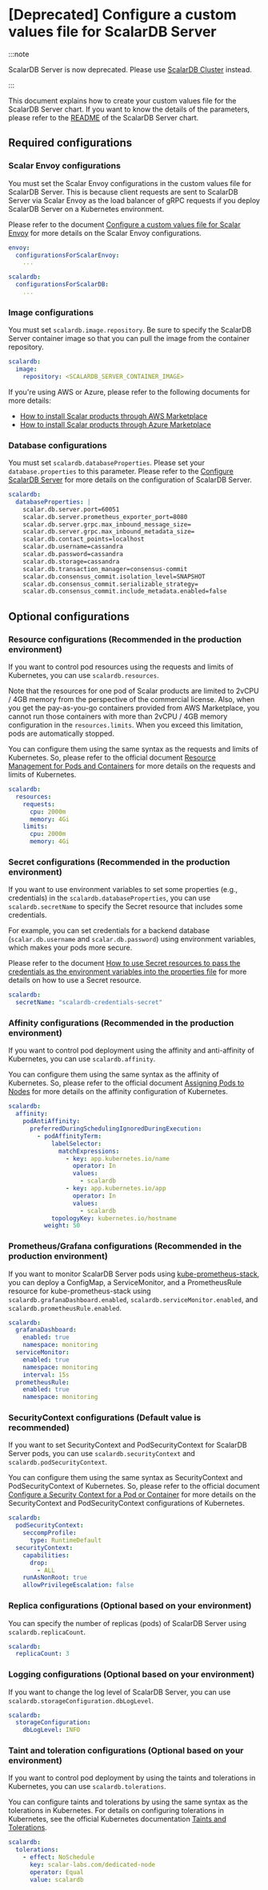 # [Deprecated] Configure a custom values file for ScalarDB Server

:::note

ScalarDB Server is now deprecated. Please use [ScalarDB Cluster](configure-custom-values-scalardb-cluster.mdx) instead.

:::

This document explains how to create your custom values file for the ScalarDB Server chart. If you want to know the details of the parameters, please refer to the [README](https://github.com/scalar-labs/helm-charts/blob/main/charts/scalardb/README.mdx) of the ScalarDB Server chart.

## Required configurations

### Scalar Envoy configurations

You must set the Scalar Envoy configurations in the custom values file for ScalarDB Server. This is because client requests are sent to ScalarDB Server via Scalar Envoy as the load balancer of gRPC requests if you deploy ScalarDB Server on a Kubernetes environment.

Please refer to the document [Configure a custom values file for Scalar Envoy](configure-custom-values-envoy.mdx) for more details on the Scalar Envoy configurations.

```yaml
envoy:
  configurationsForScalarEnvoy: 
    ...

scalardb:
  configurationsForScalarDB: 
    ...
```

### Image configurations

You must set `scalardb.image.repository`. Be sure to specify the ScalarDB Server container image so that you can pull the image from the container repository.

```yaml
scalardb:
  image:
    repository: <SCALARDB_SERVER_CONTAINER_IMAGE>
```

If you're using AWS or Azure, please refer to the following documents for more details:

* [How to install Scalar products through AWS Marketplace](https://github.com/scalar-labs/scalar-kubernetes/blob/master/docs/AwsMarketplaceGuide.mdx)
* [How to install Scalar products through Azure Marketplace](https://github.com/scalar-labs/scalar-kubernetes/blob/master/docs/AzureMarketplaceGuide.mdx)

### Database configurations

You must set `scalardb.databaseProperties`. Please set your `database.properties` to this parameter. Please refer to the [Configure ScalarDB Server](https://github.com/scalar-labs/scalardb/blob/master/docs/scalardb-server.mdx#configure-scalardb-server) for more details on the configuration of ScalarDB Server.

```yaml
scalardb:
  databaseProperties: |
    scalar.db.server.port=60051
    scalar.db.server.prometheus_exporter_port=8080
    scalar.db.server.grpc.max_inbound_message_size=
    scalar.db.server.grpc.max_inbound_metadata_size=
    scalar.db.contact_points=localhost
    scalar.db.username=cassandra
    scalar.db.password=cassandra
    scalar.db.storage=cassandra
    scalar.db.transaction_manager=consensus-commit
    scalar.db.consensus_commit.isolation_level=SNAPSHOT
    scalar.db.consensus_commit.serializable_strategy=
    scalar.db.consensus_commit.include_metadata.enabled=false
```

## Optional configurations

### Resource configurations (Recommended in the production environment)

If you want to control pod resources using the requests and limits of Kubernetes, you can use `scalardb.resources`.

Note that the resources for one pod of Scalar products are limited to 2vCPU / 4GB memory from the perspective of the commercial license. Also, when you get the pay-as-you-go containers provided from AWS Marketplace, you cannot run those containers with more than 2vCPU / 4GB memory configuration in the `resources.limits`. When you exceed this limitation, pods are automatically stopped.

You can configure them using the same syntax as the requests and limits of Kubernetes. So, please refer to the official document [Resource Management for Pods and Containers](https://kubernetes.io/docs/concepts/configuration/manage-resources-containers/) for more details on the requests and limits of Kubernetes.

```yaml
scalardb:
  resources:
    requests:
      cpu: 2000m
      memory: 4Gi
    limits:
      cpu: 2000m
      memory: 4Gi
```

### Secret configurations (Recommended in the production environment)

If you want to use environment variables to set some properties (e.g., credentials) in the `scalardb.databaseProperties`, you can use `scalardb.secretName` to specify the Secret resource that includes some credentials.

For example, you can set credentials for a backend database (`scalar.db.username` and `scalar.db.password`) using environment variables, which makes your pods more secure.

Please refer to the document [How to use Secret resources to pass the credentials as the environment variables into the properties file](use-secret-for-credentials.mdx) for more details on how to use a Secret resource.

```yaml
scalardb:
  secretName: "scalardb-credentials-secret"
```

### Affinity configurations (Recommended in the production environment)

If you want to control pod deployment using the affinity and anti-affinity of Kubernetes, you can use `scalardb.affinity`.

You can configure them using the same syntax as the affinity of Kubernetes. So, please refer to the official document [Assigning Pods to Nodes](https://kubernetes.io/docs/concepts/scheduling-eviction/assign-pod-node/) for more details on the affinity configuration of Kubernetes.

```yaml
scalardb:
  affinity:
    podAntiAffinity:
      preferredDuringSchedulingIgnoredDuringExecution:
        - podAffinityTerm:
            labelSelector:
              matchExpressions:
                - key: app.kubernetes.io/name
                  operator: In
                  values:
                    - scalardb
                - key: app.kubernetes.io/app
                  operator: In
                  values:
                    - scalardb
            topologyKey: kubernetes.io/hostname
          weight: 50
```

### Prometheus/Grafana configurations  (Recommended in the production environment)

If you want to monitor ScalarDB Server pods using [kube-prometheus-stack](https://github.com/prometheus-community/helm-charts/tree/main/charts/kube-prometheus-stack), you can deploy a ConfigMap, a ServiceMonitor, and a PrometheusRule resource for kube-prometheus-stack using `scalardb.grafanaDashboard.enabled`, `scalardb.serviceMonitor.enabled`, and `scalardb.prometheusRule.enabled`.

```yaml
scalardb:
  grafanaDashboard:
    enabled: true
    namespace: monitoring
  serviceMonitor:
    enabled: true
    namespace: monitoring
    interval: 15s
  prometheusRule:
    enabled: true
    namespace: monitoring
```

### SecurityContext configurations (Default value is recommended)

If you want to set SecurityContext and PodSecurityContext for ScalarDB Server pods, you can use `scalardb.securityContext` and `scalardb.podSecurityContext`.

You can configure them using the same syntax as SecurityContext and PodSecurityContext of Kubernetes. So, please refer to the official document [Configure a Security Context for a Pod or Container](https://kubernetes.io/docs/tasks/configure-pod-container/security-context/) for more details on the SecurityContext and PodSecurityContext configurations of Kubernetes.

```yaml
scalardb:
  podSecurityContext:
    seccompProfile:
      type: RuntimeDefault
  securityContext:
    capabilities:
      drop:
        - ALL
    runAsNonRoot: true
    allowPrivilegeEscalation: false
```

### Replica configurations (Optional based on your environment)

You can specify the number of replicas (pods) of ScalarDB Server using `scalardb.replicaCount`.

```yaml
scalardb:
  replicaCount: 3
```

### Logging configurations (Optional based on your environment)

If you want to change the log level of ScalarDB Server, you can use `scalardb.storageConfiguration.dbLogLevel`.

```yaml
scalardb:
  storageConfiguration:
    dbLogLevel: INFO
```

### Taint and toleration configurations (Optional based on your environment)

If you want to control pod deployment by using the taints and tolerations in Kubernetes, you can use `scalardb.tolerations`.

You can configure taints and tolerations by using the same syntax as the tolerations in Kubernetes. For details on configuring tolerations in Kubernetes, see the official Kubernetes documentation [Taints and Tolerations](https://kubernetes.io/docs/concepts/scheduling-eviction/taint-and-toleration/).

```yaml
scalardb:
  tolerations:
    - effect: NoSchedule
      key: scalar-labs.com/dedicated-node
      operator: Equal
      value: scalardb
```
